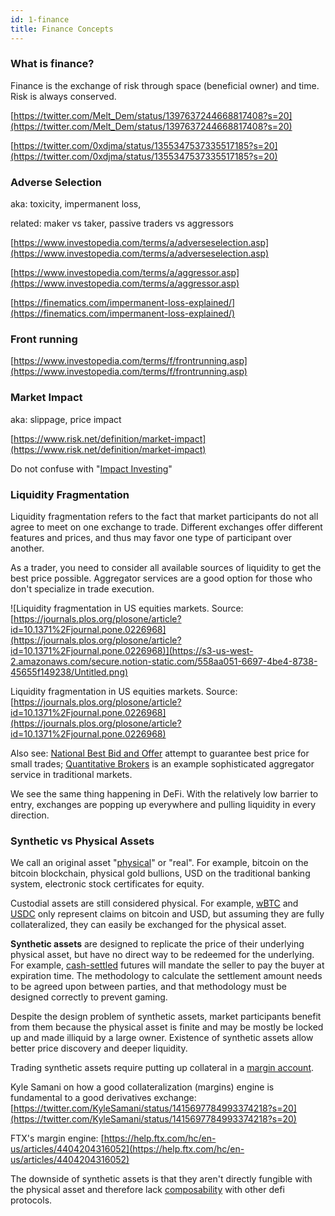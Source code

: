```yaml
---
id: 1-finance
title: Finance Concepts
---
```


### What is finance?

Finance is the exchange of risk through space (beneficial owner) and time. Risk is always conserved.

[https://twitter.com/Melt_Dem/status/1397637244668817408?s=20](https://twitter.com/Melt_Dem/status/1397637244668817408?s=20)

[https://twitter.com/0xdjma/status/1355347537335517185?s=20](https://twitter.com/0xdjma/status/1355347537335517185?s=20)

### Adverse Selection

aka: toxicity, impermanent loss,

related: maker vs taker, passive traders vs aggressors

[https://www.investopedia.com/terms/a/adverseselection.asp](https://www.investopedia.com/terms/a/adverseselection.asp)

[https://www.investopedia.com/terms/a/aggressor.asp](https://www.investopedia.com/terms/a/aggressor.asp)

[https://finematics.com/impermanent-loss-explained/](https://finematics.com/impermanent-loss-explained/)

### Front running

[https://www.investopedia.com/terms/f/frontrunning.asp](https://www.investopedia.com/terms/f/frontrunning.asp)

### Market Impact

aka: slippage, price impact

[https://www.risk.net/definition/market-impact](https://www.risk.net/definition/market-impact)

Do not confuse with "[Impact Investing](https://www.investopedia.com/terms/i/impact-investing.asp)"

### Liquidity Fragmentation

Liquidity fragmentation refers to the fact that market participants do not all agree to meet on one exchange to trade. Different exchanges offer different features and prices, and thus may favor one type of participant over another.

As a trader, you need to consider all available sources of liquidity to get the best price possible. Aggregator services are a good option for those who don't specialize in trade execution. 

![Liquidity fragmentation in US equities markets. Source: [https://journals.plos.org/plosone/article?id=10.1371%2Fjournal.pone.0226968](https://journals.plos.org/plosone/article?id=10.1371%2Fjournal.pone.0226968)](https://s3-us-west-2.amazonaws.com/secure.notion-static.com/558aa051-6697-4be4-8738-45655f149238/Untitled.png)

Liquidity fragmentation in US equities markets. Source: [https://journals.plos.org/plosone/article?id=10.1371%2Fjournal.pone.0226968](https://journals.plos.org/plosone/article?id=10.1371%2Fjournal.pone.0226968)

Also see: [National Best Bid and Offer](https://www.investopedia.com/terms/n/nbbo.asp) attempt to guarantee best price for small trades; [Quantitative Brokers](https://quantitativebrokers.com/) is an example sophisticated aggregator service in traditional markets.

We see the same thing happening in DeFi. With the relatively low barrier to entry, exchanges are popping up everywhere and pulling liquidity in every direction. 

### Synthetic vs Physical Assets

We call an original asset "[physical](https://www.investopedia.com/terms/p/physicalasset.asp)" or "real". For example, bitcoin on the bitcoin blockchain, physical gold bullions, USD on the traditional banking system, electronic stock certificates for equity.

Custodial assets are still considered physical. For example, [wBTC](https://wbtc.network/) and [USDC](https://www.coinbase.com/usdc/) only represent claims on bitcoin and USD, but assuming they are fully collateralized, they can easily be exchanged for the physical asset.

**Synthetic assets** are designed to replicate the price of their underlying physical asset, but have no direct way to be redeemed for the underlying. For example, [cash-settled](https://www.investopedia.com/terms/c/cashsettlement.asp) futures will mandate the seller to pay the buyer at expiration time. The methodology to calculate the settlement amount needs to be agreed upon between parties, and that methodology must be designed correctly to prevent gaming.

Despite the design problem of synthetic assets, market participants benefit from them because the physical asset is finite and may be mostly be locked up and made illiquid by a large owner. Existence of synthetic assets allow better price discovery and deeper liquidity.

Trading synthetic assets require putting up collateral in a [margin account](https://www.investopedia.com/terms/m/marginaccount.asp). 

Kyle Samani on how a good collateralization (margins) engine is fundamental to a good derivatives exchange: [https://twitter.com/KyleSamani/status/1415697784993374218?s=20](https://twitter.com/KyleSamani/status/1415697784993374218?s=20)

FTX's margin engine: [https://help.ftx.com/hc/en-us/articles/4404204316052](https://help.ftx.com/hc/en-us/articles/4404204316052)

The downside of synthetic assets is that they aren't directly fungible with the physical asset and therefore lack [composability](https://www.radixdlt.com/post/what-is-defi-composability-and-why-does-it-matter) with other defi protocols.